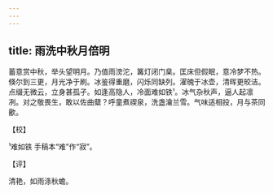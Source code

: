 ```yaml
---
---
---
```

title: 雨洗中秋月倍明
---







蓄意赏中秋，举头望明月。乃值雨滂沱，篝灯闭门臬。匡床但假眠，意冷梦不热。倏尔到三更，月光净于刷。冰鉴得重磨，闪烁同缺列。濯魄于冰壶，清晖更皎洁。点缀无微云，立身甚孤孑。如逢高隐人，冷面难如铁¹。冰气杂秋声，逼人起凛冽。对之敬畏生，敢以佐曲糵？呼童煮禊泉，洗盏瀹兰雪。气味适相投，月与茶同歠。

【校】

¹难如铁 手稿本“难”作“寂”。

【评】

清艳，如雨涤秋蟾。